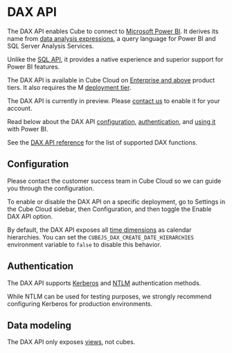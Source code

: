 # DAX API

The DAX API enables Cube to connect to [Microsoft Power BI][ref-powerbi].
It derives its name from [data analysis expressions][link-dax], a query language
for Power BI and SQL Server Analysis Services.

Unlike the [SQL API][ref-sql-api], it provides a native experience and superior
support for Power BI features.

<SuccessBox>

The DAX API is available in Cube Cloud on [Enterprise and above](https://cube.dev/pricing) product tiers.
It also requires the M [deployment tier](/product/deployment/cloud/pricing#deployment-tiers).

</SuccessBox>

<WarningBox>

The DAX API is currently in preview. Please [contact us](https://cube.dev/contact) to enable it for your account.

</WarningBox>

Read below about the DAX API [configuration](#configuration),
[authentication](#authentication), and [using it](#using-dax-api-with-power-bi) with Power BI.

See the [DAX API reference][ref-ref-dax-api] for the list of supported DAX functions.

<YouTubeVideo
  url="https://www.youtube.com/embed/vgrFPOMuJJs"
  aspectRatio={8/5}
/>

## Configuration

<WarningBox>

Please contact the customer success team in Cube Cloud so we can guide you
through the configuration.

</WarningBox>

To enable or disable the DAX API on a specific deployment, go to <Btn>Settings</Btn>
in the Cube Cloud sidebar, then <Btn>Configuration</Btn>, and then toggle the
<Btn>Enable DAX API</Btn> option.

By default, the DAX API exposes all [time dimensions][ref-time-dimensions] as calendar
hierarchies. You can set the `CUBEJS_DAX_CREATE_DATE_HIERARCHIES` environment
variable to `false` to disable this behavior.

## Authentication

The DAX API supports [Kerberos][ref-kerberos] and [NTLM][ref-ntlm] authentication
methods.

While NTLM can be used for testing purposes, we strongly recommend configuring
Kerberos for production environments.

## Data modeling

<InfoBox>

The DAX API only exposes [views][ref-views], not cubes.

</InfoBox>


[ref-powerbi]: /product/configuration/visualization-tools/powerbi
[link-dax]: https://learn.microsoft.com/en-us/dax/
[ref-sql-api]: /product/apis-integrations/sql-api
[ref-ref-dax-api]: /product/apis-integrations/dax-api/reference
[ref-views]: /product/data-modeling/concepts#views
[ref-time-dimensions]: /product/data-modeling/concepts#time-dimensions
[ref-kerberos]: /product/auth/methods/kerberos
[ref-ntlm]: /product/auth/methods/ntlm
[ref-power-bi]: /product/configuration/visualization-tools/powerbi#connecting-from-power-bi